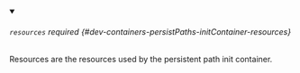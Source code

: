 


<details className="config-field" data-expandable="true" open>
<summary>

###### `resources` <span className="config-field-required" data-required="false">required</span> <span className="config-field-type"></span> <span className="config-field-default"></span> <span className="config-field-enum"></span> {#dev-containers-persistPaths-initContainer-resources}

Resources are the resources used by the persistent path init container.

</summary>

<PartialResourcesreference />


</details>
